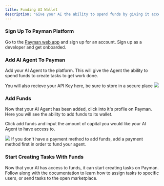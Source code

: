 ```yaml
---
title: Funding AI Wallet
description: "Give your AI the ability to spend funds by giving it access to capital"
---
```


### Sign Up To Payman Platform

Go to the <a href="https://api.payman.dev">Payman web app</a> and sign up for an account. Sign up as a developer and get onboarded.

### Add AI Agent To Payman

Add your AI Agent to the platform. This will give the Agent the ability to spend funds to create tasks to get work done.

<Note>
  You will also recieve your API Key here, be sure to store in a secure place
</Note>

<Frame caption="Add your AI Agent on the Payman Platform">
  <img src="/images/add-agent.png" />
</Frame>

### Add Funds

Now that your AI Agent has been added, click into it's profile on Payman. Here you will see the ability to add funds to its wallet.

Click add funds and input the amount of capital you would like your AI Agent to have access to.

<Frame caption="Fund your AI Agent Easily On Payman">
  <img src="/images/add-funds.png" />
</Frame>

<Warning>
  If you don't have a payment method to add funds, add a payment method first in
  order to fund your agent.
</Warning>

### Start Creating Tasks With Funds

Now that your AI has access to funds, it can start creating tasks on Payman. Follow along with the documentation to learn how to assign tasks to specific users, or send tasks to the open marketplace.
